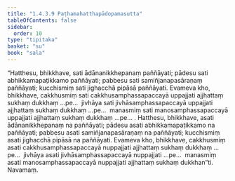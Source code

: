 ```yaml
---
title: "1.4.3.9 Paṭhamahatthapādopamasutta"
tableOfContents: false
sidebar:
  order: 10
type: "tipitaka"
basket: "su"
book: "sala"
---
```



<DynamicBreadcrumb />

<Division number="236" book="sala" bookNo="13" page="380">

<Paragraph number="991" book="sala">
“Hatthesu, bhikkhave, sati ādānanikkhepanaṃ paññāyati; pādesu sati abhikkamapaṭikkamo paññāyati; pabbesu sati samiñjanapasāraṇaṃ paññāyati; kucchismiṃ sati jighacchā pipāsā paññāyati. Evameva kho, bhikkhave, cakkhusmiṃ sati cakkhusamphassapaccayā uppajjati ajjhattaṃ sukhaṃ dukkhaṃ …pe…  jivhāya sati jivhāsamphassapaccayā uppajjati ajjhattaṃ sukhaṃ dukkhaṃ …pe…  manasmiṃ sati manosamphassapaccayā uppajjati ajjhattaṃ sukhaṃ dukkhaṃ …pe… .
</Paragraph>

<Paragraph number="992" book="sala">
Hatthesu, bhikkhave, asati ādānanikkhepanaṃ na paññāyati; pādesu asati abhikkamapaṭikkamo na paññāyati; pabbesu asati samiñjanapasāraṇaṃ na paññāyati; kucchismiṃ asati jighacchā pipāsā na paññāyati. Evameva kho, bhikkhave, cakkhusmiṃ asati cakkhusamphassapaccayā nuppajjati ajjhattaṃ sukhaṃ dukkhaṃ …pe…  jivhāya asati jivhāsamphassapaccayā nuppajjati …pe…  manasmiṃ asati manosamphassapaccayā nuppajjati ajjhattaṃ sukhaṃ dukkhan”ti.

</Paragraph>
</Division>

<Paragraph number="993" type="center" book="sala">
Navamaṃ.
</Paragraph>